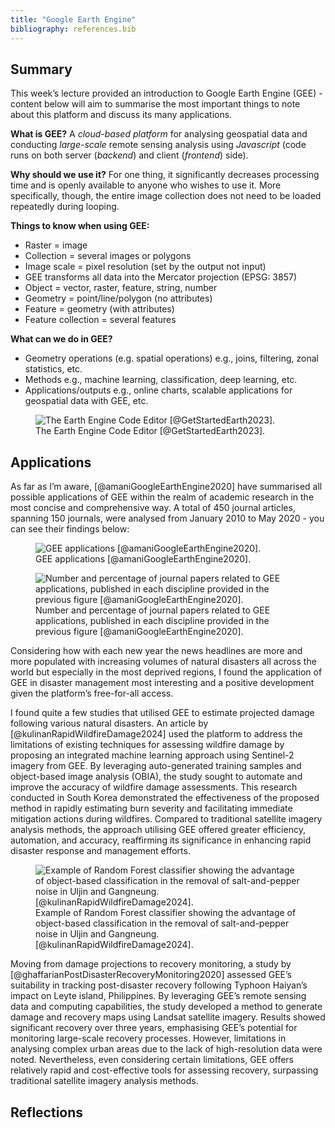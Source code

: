 ```yaml
---
title: "Google Earth Engine"
bibliography: references.bib
---
```


## Summary

This week's lecture provided an introduction to Google Earth Engine (GEE) - content below will aim to summarise the most important things to note about this platform and discuss its many applications.

**What is GEE?** A *cloud-based platform* for analysing geospatial data and conducting *large-scale* remote sensing analysis using *Javascript* (code runs on both server (*backend*) and client (*frontend*) side).

**Why should we use it?** For one thing, it significantly decreases processing time and is openly available to anyone who wishes to use it. More specifically, though, the entire image collection does not need to be loaded repeatedly during looping.

**Things to know when using GEE:**

-   Raster = image
-   Collection = several images or polygons
-   Image scale = pixel resolution (set by the output not input)
-   GEE transforms all data into the Mercator projection (EPSG: 3857)
-   Object = vector, raster, feature, string, number
-   Geometry = point/line/polygon (no attributes)
-   Feature = geometry (with attributes)
-   Feature collection = several features

**What can we do in GEE?**

-   Geometry operations (e.g. spatial operations) e.g., joins, filtering, zonal statistics, etc.
-   Methods e.g., machine learning, classification, deep learning, etc.
-   Applications/outputs e.g., online charts, scalable applications for geospatial data with GEE, etc.

![The Earth Engine Code Editor [@GetStartedEarth2023].](GEE-interface.png)

## Applications

As far as I'm aware, [@amaniGoogleEarthEngine2020] have summarised all possible applications of GEE within the realm of academic research in the most concise and comprehensive way. A total of 450 journal articles, spanning 150 journals, were analysed from January 2010 to May 2020 - you can see their findings below:

![GEE applications [@amaniGoogleEarthEngine2020].](GEE-applications.png)

![Number and percentage of journal papers related to GEE applications, published in each discipline provided in the previous figure [@amaniGoogleEarthEngine2020].](GEE-percentages.png)

Considering how with each new year the news headlines are more and more populated with increasing volumes of natural disasters all across the world but especially in the most deprived regions, I found the application of GEE in disaster management most interesting and a positive development given the platform's free-for-all access.

I found quite a few studies that utilised GEE to estimate projected damage following various natural disasters. An article by [@kulinanRapidWildfireDamage2024] used the platform to address the limitations of existing techniques for assessing wildfire damage by proposing an integrated machine learning approach using Sentinel-2 imagery from GEE. By leveraging auto-generated training samples and object-based image analysis (OBIA), the study sought to automate and improve the accuracy of wildfire damage assessments. This research conducted in South Korea demonstrated the effectiveness of the proposed method in rapidly estimating burn severity and facilitating immediate mitigation actions during wildfires. Compared to traditional satellite imagery analysis methods, the approach utilising GEE offered greater efficiency, automation, and accuracy, reaffirming its significance in enhancing rapid disaster response and management efforts.

![Example of Random Forest classifier showing the advantage of object-based classification in the removal of salt-and-pepper noise in Uljin and Gangneung. [@kulinanRapidWildfireDamage2024].](Kulinan.png)

Moving from damage projections to recovery monitoring, a study by [@ghaffarianPostDisasterRecoveryMonitoring2020] assessed GEE's suitability in tracking post-disaster recovery following Typhoon Haiyan's impact on Leyte island, Philippines. By leveraging GEE's remote sensing data and computing capabilities, the study developed a method to generate damage and recovery maps using Landsat satellite imagery. Results showed significant recovery over three years, emphasising GEE's potential for monitoring large-scale recovery processes. However, limitations in analysing complex urban areas due to the lack of high-resolution data were noted. Nevertheless, even considering certain limitations, GEE offers relatively rapid and cost-effective tools for assessing recovery, surpassing traditional satellite imagery analysis methods.

## Reflections
